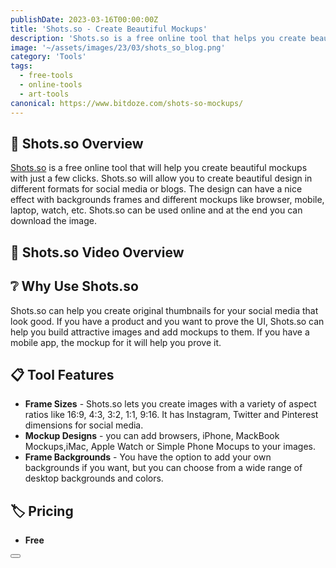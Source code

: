 ```yaml
---
publishDate: 2023-03-16T00:00:00Z
title: 'Shots.so - Create Beautiful Mockups'
description: 'Shots.so is a free online tool that helps you create beautiful mockups in just a few clicks.'
image: '~/assets/images/23/03/shots_so_blog.png'
category: 'Tools'
tags:
  - free-tools
  - online-tools
  - art-tools
canonical: https://www.bitdoze.com/shots-so-mockups/
---
```



## 🔭 Shots.so Overview

[Shots.so](https://shots.so/) is a free online tool that will help you create beautiful mockups with just a few clicks. Shots.so will allow you to create beautiful design in different formats for social media or blogs. The design can have a nice effect with backgrounds frames and different mockups like browser, mobile, laptop, watch, etc. Shots.so can be used online and at the end you can download the image.

## 🎥 Shots.so Video Overview

<YouTubeEmbed url="https://www.youtube.com/embed/SHICnmdi5u0" label="Add Responsive YouTube Videos to Astro.JS MDX" />

## ❔ Why Use Shots.so

Shots.so can help you create original thumbnails for your social media that look good. If you have a product and you want to prove the UI, Shots.so can help you build attractive images and add mockups to them. If you have a mobile app, the mockup for it will help you prove it.

## 📋 Tool Features

- **Frame Sizes** - Shots.so lets you create images with a variety of aspect ratios like 16:9, 4:3, 3:2, 1:1, 9:16. It has Instagram, Twitter and Pinterest dimensions for social media.
- **Mockup Designs** - you can add browsers, iPhone, MackBook Mockups,iMac, Apple Watch or Simple Phone Mocups to your images.
- **Frame Backgrounds** - You have the option to add your own backgrounds if you want, but you can choose from a wide range of desktop backgrounds and colors.

## 🏷️ Pricing

- **Free**

<Button link="https://shots.so/" text="Check Shots.so" />
